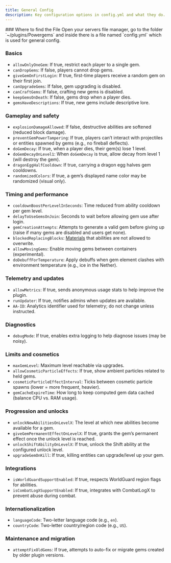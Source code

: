 ```yaml
---
title: General Config
description: Key configuration options in config.yml and what they do.
---
```

<Callout title="Info">
  ### Where to find the File
  Open your servers file manager, go to the folder `~/plugins/Powergems` and inside there is a file named `config.yml` which is used for general config.
</Callout>

### Basics

- `allowOnlyOneGem`: If true, restrict each player to a single gem.
- `canDropGems`: If false, players cannot drop gems.
- `giveGemOnFirstLogin`: If true, first-time players receive a random gem on their first join.
- `canUpgradeGems`: If false, gem upgrading is disabled.
- `canCraftGems`: If false, crafting new gems is disabled.
- `keepGemsOnDeath`: If false, gems drop when a player dies.
- `gemsHaveDescriptions`: If true, new gems include descriptive lore.

### Gameplay and safety

- `explosionDamageAllowed`: If false, destructive abilities are softened (reduced block damage).
- `preventGemPowerTampering`: If true, players can’t interact with projectiles or entities spawned by gems (e.g., no fireball deflects).
- `doGemDecay`: If true, when a player dies, their gem(s) lose 1 level.
- `doGemDecayOnLevel1`: When `doGemDecay` is true, allow decay from level 1 (will destroy the gem).
- `dragonEggHalfCooldown`: If true, carrying a dragon egg halves gem cooldowns.
- `randomizedColors`: If true, a gem’s displayed name color may be randomized (visual only).

### Timing and performance

- `cooldownBoostPerLevelInSeconds`: Time reduced from ability cooldown per gem level.
- `delayToUseGemsOnJoin`: Seconds to wait before allowing gem use after login.
- `gemCreationAttempts`: Attempts to generate a valid gem before giving up (raise if many gems are disabled and users get none).
- `blockedReplacingBlocks`: [Materials](https://hub.spigotmc.org/javadocs/spigot/org/bukkit/Material.html) that abilities are not allowed to overwrite.
- `allowMovingGems`: Enable moving gems between containers (experimental).
- `doDebuffForTemperature`: Apply debuffs when gem element clashes with environment temperature (e.g., ice in the Nether).

### Telemetry and updates

- `allowMetrics`: If true, sends anonymous usage stats to help improve the plugin.
- `runUpdater`: If true, notifies admins when updates are available.
- `AA-ID`: Analytics identifier used for telemetry; do not change unless instructed.

### Diagnostics

- `debugMode`: If true, enables extra logging to help diagnose issues (may be noisy).

### Limits and cosmetics

- `maxGemLevel`: Maximum level reachable via upgrades.
- `allowCosmeticParticleEffects`: If true, show ambient particles related to held gems.
- `cosmeticParticleEffectInterval`: Ticks between cosmetic particle spawns (lower = more frequent, heavier).
- `gemCacheExpireTime`: How long to keep computed gem data cached (balance CPU vs. RAM usage).

### Progression and unlocks

- `unlockNewAbilitiesOnLevelX`: The level at which new abilities become available for a gem.
- `giveGemPermanentEffectOnLevelX`: If true, grants the gem’s permanent effect once the unlock level is reached.
- `unlockShiftAbilityOnLevelX`: If true, unlock the Shift ability at the configured unlock level.
- `upgradeGemOnKill`: If true, killing entities can upgrade/level up your gem.

### Integrations

- `isWorldGuardSupportEnabled`: If true, respects WorldGuard region flags for abilities.
- `isCombatLogXSupportEnabled`: If true, integrates with CombatLogX to prevent abuse during combat.

### Internationalization

- `languageCode`: Two-letter language code (e.g., `en`).
- `countryCode`: Two-letter country/region code (e.g., `US`).

### Maintenance and migration

- `attemptFixOldGems`: If true, attempts to auto-fix or migrate gems created by older plugin versions.

